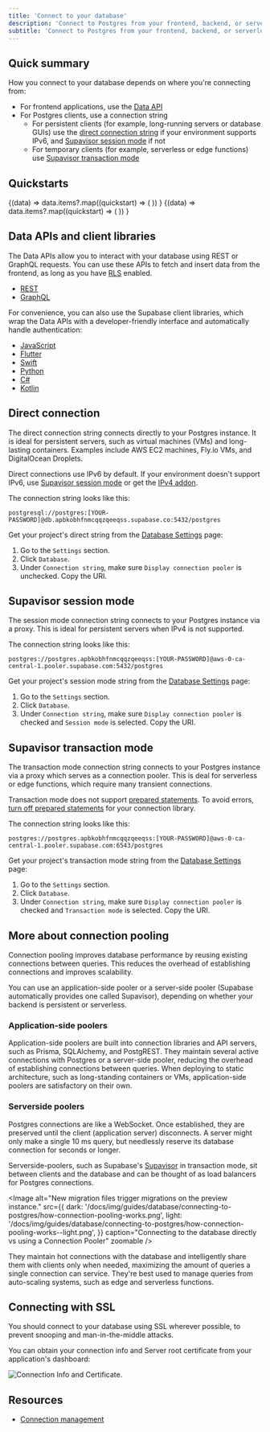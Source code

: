 ```yaml
---
title: 'Connect to your database'
description: 'Connect to Postgres from your frontend, backend, or serverless environment'
subtitle: 'Connect to Postgres from your frontend, backend, or serverless environment'
---
```


## Quick summary

How you connect to your database depends on where you're connecting from:

- For frontend applications, use the [Data API](#data-apis-and-client-libraries)
- For Postgres clients, use a connection string
  - For persistent clients (for example, long-running servers or database GUIs) use the [direct connection string](#direct-connection) if your environment supports IPv6, and [Supavisor session mode](#supavisor-session-mode) if not
  - For temporary clients (for example, serverless or edge functions) use [Supavisor transaction mode](#supavisor-transaction-mode)

## Quickstarts

<div className="grid grid-cols-[repeat(auto-fit,minmax(150px,1fr))] gap-6   not-prose">
  <NavData data="ormQuickstarts">
    {(data) =>
      data.items?.map((quickstart) => (
        <Link key={quickstart.url} href={quickstart.url} passHref>
          <GlassPanel
            key={quickstart.name}
            title={quickstart.name}
            className="[&>div]:p-2 flex justify-center [&_p]:text-foreground-light"
          />
        </Link>
      ))
    }
  </NavData>
  <NavData data="guiQuickstarts">
    {(data) =>
      data.items?.map((quickstart) => (
        <Link key={quickstart.url} href={quickstart.url} passHref>
          <GlassPanel
            key={quickstart.name}
            title={quickstart.name}
            className="[&>div]:p-2 flex justify-center [&_p]:text-foreground-light"
          />
        </Link>
      ))
    }
  </NavData>
</div>

## Data APIs and client libraries

The Data APIs allow you to interact with your database using REST or GraphQL requests. You can use these APIs to fetch and insert data from the frontend, as long as you have [RLS](/docs/guides/database/postgres/row-level-security) enabled.

- [REST](/docs/guides/api)
- [GraphQL](/docs/guides/graphql/api)

For convenience, you can also use the Supabase client libraries, which wrap the Data APIs with a developer-friendly interface and automatically handle authentication:

- [JavaScript](/docs/reference/javascript)
- [Flutter](/docs/reference/dart)
- [Swift](/docs/reference/swift)
- [Python](/docs/reference/python)
- [C#](/docs/reference/csharp)
- [Kotlin](/docs/reference/kotlin)

## Direct connection

The direct connection string connects directly to your Postgres instance. It is ideal for persistent servers, such as virtual machines (VMs) and long-lasting containers. Examples include AWS EC2 machines, Fly.io VMs, and DigitalOcean Droplets.

<Admonition type="caution">

Direct connections use IPv6 by default. If your environment doesn't support IPv6, use [Supavisor session mode](#supavisor-session-mode) or get the [IPv4 addon](/docs/guides/platform/ipv4-address).

</Admonition>

The connection string looks like this:

```
postgresql://postgres:[YOUR-PASSWORD]@db.apbkobhfnmcqqzqeeqss.supabase.co:5432/postgres
```

Get your project's direct string from the [Database Settings](/dashboard/project/_/settings/database) page:

1. Go to the `Settings` section.
2. Click `Database`.
3. Under `Connection string`, make sure `Display connection pooler` is unchecked. Copy the URI.

## Supavisor session mode

The session mode connection string connects to your Postgres instance via a proxy. This is ideal for persistent servers when IPv4 is not supported.

The connection string looks like this:

```
postgres://postgres.apbkobhfnmcqqzqeeqss:[YOUR-PASSWORD]@aws-0-ca-central-1.pooler.supabase.com:5432/postgres
```

Get your project's session mode string from the [Database Settings](/dashboard/project/_/settings/database) page:

1. Go to the `Settings` section.
2. Click `Database`.
3. Under `Connection string`, make sure `Display connection pooler` is checked and `Session mode` is selected. Copy the URI.

## Supavisor transaction mode

The transaction mode connection string connects to your Postgres instance via a proxy which serves as a connection pooler. This is deal for serverless or edge functions, which require many transient connections.

<Admonition type="caution">

Transaction mode does not support [prepared statements](https://postgresql.org/docs/current/sql-prepare.html). To avoid errors, [turn off prepared statements](https://github.com/orgs/supabase/discussions/28239) for your connection library.

</Admonition>

The connection string looks like this:

```
postgres://postgres.apbkobhfnmcqqzqeeqss:[YOUR-PASSWORD]@aws-0-ca-central-1.pooler.supabase.com:6543/postgres
```

Get your project's transaction mode string from the [Database Settings](/dashboard/project/_/settings/database) page:

1. Go to the `Settings` section.
2. Click `Database`.
3. Under `Connection string`, make sure `Display connection pooler` is checked and `Transaction mode` is selected. Copy the URI.

## More about connection pooling

Connection pooling improves database performance by reusing existing connections between queries. This reduces the overhead of establishing connections and improves scalability.

You can use an application-side pooler or a server-side pooler (Supabase automatically provides one called Supavisor), depending on whether your backend is persistent or serverless.

### Application-side poolers

Application-side poolers are built into connection libraries and API servers, such as Prisma, SQLAlchemy, and PostgREST. They maintain several active connections with Postgres or a server-side pooler, reducing the overhead of establishing connections between queries. When deploying to static architecture, such as long-standing containers or VMs, application-side poolers are satisfactory on their own.

### Serverside poolers

Postgres connections are like a WebSocket. Once established, they are preserved until the client (application server) disconnects. A server might only make a single 10 ms query, but needlessly reserve its database connection for seconds or longer.

Serverside-poolers, such as Supabase's [Supavisor](https://github.com/supabase/supavisor) in transaction mode, sit between clients and the database and can be thought of as load balancers for Postgres connections.

<Image
  alt="New migration files trigger migrations on the preview instance."
  src={{
    dark: '/docs/img/guides/database/connecting-to-postgres/how-connection-pooling-works.png',
    light:
      '/docs/img/guides/database/connecting-to-postgres/how-connection-pooling-works--light.png',
  }}
  caption="Connecting to the database directly vs using a Connection Pooler"
  zoomable
/>

They maintain hot connections with the database and intelligently share them with clients only when needed, maximizing the amount of queries a single connection can service. They're best used to manage queries from auto-scaling systems, such as edge and serverless functions.

## Connecting with SSL

You should connect to your database using SSL wherever possible, to prevent snooping and man-in-the-middle attacks.

You can obtain your connection info and Server root certificate from your application's dashboard:

![Connection Info and Certificate.](/docs/img/database/database-settings-ssl.png)

## Resources

- [Connection management](/docs/guides/database/connection-management)
